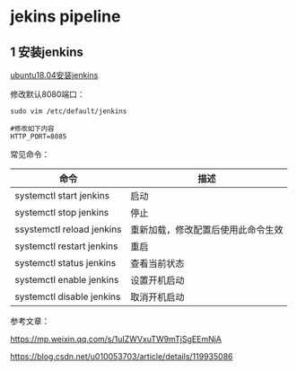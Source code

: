 

<Meta title="Hundun/流水线/jenkins" />

# jekins pipeline

## 1 安装jenkins

[ubuntu18.04安装jenkins](https://cloud.tencent.com/developer/article/1666282)

修改默认8080端口：

```shell
sudo vim /etc/default/jenkins

#修改如下内容
HTTP_PORT=8085
```

常见命令：

|  命令   | 描述  |
|  ----  | ----  |
| systemctl start jenkins  | 启动 |
| systemctl stop jenkins  | 停止 |
| ssystemctl reload jenkins  | 重新加载，修改配置后使用此命令生效 |
| systemctl restart jenkins  | 重启 |
| systemctl status jenkins | 查看当前状态 |
| systemctl enable jenkins | 设置开机启动 |
| systemctl disable jenkins | 取消开机启动 |

参考文章：

https://mp.weixin.qq.com/s/1uIZWVxuTW9mTjSgEEmNjA

https://blog.csdn.net/u010053703/article/details/119935086



